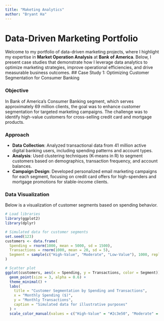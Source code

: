```yaml
---
title: "Maketing Analytics"
author: "Bryant Ha"
---
```


# Data-Driven Marketing Portfolio

Welcome to my portfolio of data-driven marketing projects, where I highlight my expertise in **Market Operation Analysis** at **Bank of America**. Below, I present case studies that demonstrate how I leverage data analytics to optimize marketing strategies, improve operational efficiencies, and drive measurable business outcomes.
## Case Study 1: Optimizing Customer Segmentation for Consumer Banking

### Objective
In Bank of America’s Consumer Banking segment, which serves approximately 69 million clients, the goal was to enhance customer segmentation for targeted marketing campaigns. The challenge was to identify high-value customers for cross-selling credit card and mortgage products.[](https://newsroom.bankofamerica.com/content/newsroom/press-releases/2023/11/bofa-global-research-calls-2024--the-year-of-the-landing--.html)

### Approach
- **Data Collection**: Analyzed transactional data from 41 million active digital banking users, including spending patterns and account types.[](https://newsroom.bankofamerica.com/content/newsroom/press-releases/2022/01/bank-of-america-launches-cashpro-forecasting.html)
- **Analysis**: Used clustering techniques (K-means in R) to segment customers based on demographics, transaction frequency, and account balances.
- **Campaign Design**: Developed personalized email marketing campaigns for each segment, focusing on credit card offers for high-spenders and mortgage promotions for stable-income clients.

### Data Visualization
Below is a visualization of customer segments based on spending behavior.

```r
# Load libraries
library(ggplot2)
library(dplyr)

# Simulated data for customer segments
set.seed(123)
customers <- data.frame(
  Spending = rnorm(1000, mean = 5000, sd = 1500),
  Transactions = rnorm(1000, mean = 20, sd = 5),
  Segment = sample(c("High-Value", "Moderate", "Low-Value"), 1000, replace = TRUE)
)

# Scatter plot
ggplot(customers, aes(x = Spending, y = Transactions, color = Segment)) +
  geom_point(size = 3, alpha = 0.6) +
  theme_minimal() +
  labs(
    title = "Customer Segmentation by Spending and Transactions",
    x = "Monthly Spending ($)",
    y = "Monthly Transactions",
    caption = "Simulated data for illustrative purposes"
  ) +
  scale_color_manual(values = c("High-Value" = "#2c3e50", "Moderate" = "#1abc9c", "Low-Value" = "#e74c3c"))
```

